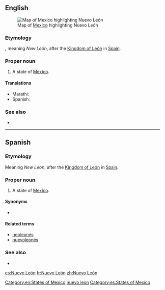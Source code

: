 ==English==
[[File:Mexico map, MX-NLE.svg|thumb|Map of [[Mexico]] highlighting Nuevo León]]

===Etymology===
{{etyl|es|en}}, meaning ''New León'', after the [[w:Kingdom of León|Kingdom of León]] in [[Spain]].

===Proper noun===
{{en-proper noun}}

# A state of [[Mexico]].

====Translations====
{{trans-top|state of Mexico}}
* Marathi: {{t|mr|नुएवा लेओन|n|tr=nuevā leona|sc=Deva}}
* Spanish: {{t+|es|Nuevo León|m}}
{{trans-mid}}
{{trans-bottom}}

===See also===
* {{pedialite}}

[[Category:en:States of Mexico]]
[[Category:English terms spelled with Ó|nuevo leon]]

----

==Spanish==

===Etymology===
Meaning ''New León'', after the [[w:Kingdom of León|Kingdom of León]] in [[Spain]].

===Proper noun===
{{es-proper noun|m}}

# A state of [[Mexico]].

====Synonyms====
* {{l|es|NL}} {{qualifier|abbreviation}}

====Related terms====
* [[neoleonés]]
* [[nuevoleonés]]

===See also===
* {{pedialite|lang=es}}

[[Category:es:States of Mexico]]

[[es:Nuevo León]]
[[fr:Nuevo León]]
[[zh:Nuevo León]]